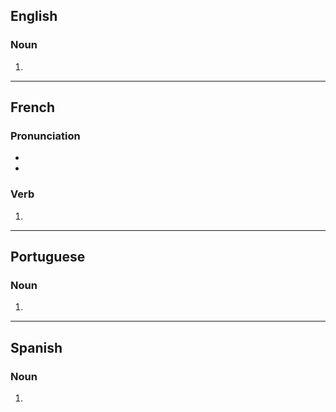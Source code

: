 ==English==

===Noun===
{{head|en|noun form}}

# {{plural of|en|carambola}}

----

==French==

===Pronunciation===
* {{fr-IPA|pos=v}}
* {{homophones|fr|carambola|carambolât}}

===Verb===
{{head|fr|verb form}}

# {{inflection of|fr|caramboler||2|s|phis}}

----

==Portuguese==

===Noun===
{{head|pt|noun plural form}}

# {{plural of|pt|carambola}}

----

==Spanish==

===Noun===
{{head|es|noun form|g=f-p}}

# {{plural of|es|carambola}}